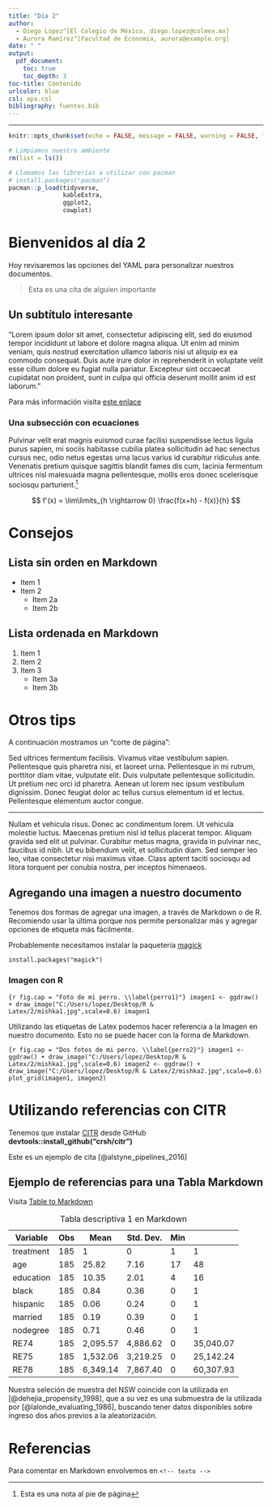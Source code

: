 ```yaml
---
title: "Día 2"
author:
  - Diego López^[El Colegio de México, diego.lopez@colmex.mx]
  - Aurora Ramírez^[Facultad de Economía, aurora@example.org]
date: " "
output:
  pdf_document:
    toc: true
    toc_depth: 3
toc-title: Contenido
urlcolor: blue
csl: apa.csl
bibliography: fuentes.bib
---
```

---

```r
knitr::opts_chunk$set(echo = FALSE, message = FALSE, warning = FALSE, fig.align='center', fig.pos = "H", fig.width = 7, fig.height = 3)
```

```r
# Limpiamos nuestro ambiente
rm(list = ls())

# Llamamos las librerías a utilizar con pacman
# install.packages("pacman")
pacman::p_load(tidyverse,
               kableExtra,
               ggplot2,
               cowplot)
```


# Bienvenidos al día 2

Hoy revisaremos las opciones del YAML para personalizar nuestros documentos.

> Esta es una cita de alguien importante 

## Un subtítulo interesante

"Lorem ipsum dolor sit amet, consectetur adipiscing elit, sed do eiusmod tempor incididunt ut labore et dolore magna aliqua. Ut enim ad minim veniam, quis nostrud exercitation ullamco laboris nisi ut aliquip ex ea commodo consequat. Duis aute irure dolor in reprehenderit in voluptate velit esse cillum dolore eu fugiat nulla pariatur. Excepteur sint occaecat cupidatat non proident, sunt in culpa qui officia deserunt mollit anim id est laborum."  

Para más información visita [este enlace](https://diego-eco.github.io/toolkit.html)

### Una subsección con ecuaciones

Pulvinar velit erat magnis euismod curae facilisi suspendisse lectus ligula purus sapien, mi sociis habitasse cubilia platea sollicitudin ad hac senectus cursus nec, odio netus egestas urna lacus varius id curabitur ridiculus ante. Venenatis pretium quisque sagittis blandit fames dis cum, lacinia fermentum ultrices nisl malesuada magna pellentesque, mollis eros donec scelerisque sociosqu parturient.^[Esta es una nota al pie de página]

$$
f'(x) = \lim\limits_{h \rightarrow 0} \frac{f(x+h) - f(x)}{h}  
$$
    
# Consejos

## Lista sin orden en Markdown

* Item 1
* Item 2
    + Item 2a
    + Item 2b
    
## Lista ordenada en Markdown

1. Item 1
2. Item 2
3. Item 3
    + Item 3a
    + Item 3b
    
# Otros tips

A continuación mostramos un "corte de página":

Sed ultrices fermentum facilisis. Vivamus vitae vestibulum sapien. Pellentesque quis pharetra nisi, et laoreet urna. Pellentesque in mi rutrum, porttitor diam vitae, vulputate elit. Duis vulputate pellentesque sollicitudin. Ut pretium nec orci id pharetra. Aenean ut lorem nec ipsum vestibulum dignissim. Donec feugiat dolor ac tellus cursus elementum id et lectus. Pellentesque elementum auctor congue.

---

Nullam et vehicula risus. Donec ac condimentum lorem. Ut vehicula molestie luctus. Maecenas pretium nisl id tellus placerat tempor. Aliquam gravida sed elit ut pulvinar. Curabitur metus magna, gravida in pulvinar nec, faucibus id nibh. Ut eu bibendum velit, et sollicitudin diam. Sed semper leo leo, vitae consectetur nisi maximus vitae. Class aptent taciti sociosqu ad litora torquent per conubia nostra, per inceptos himenaeos.
    

## Agregando una imagen a nuestro documento

Tenemos dos formas de agregar una imagen, a través de Markdown o de R. Recomiendo usar la última porque nos permite personalizar más y agregar opciones de etiqueta más fácilmente.

Probablemente necesitamos instalar la paquetería [magick](https://cran.r-project.org/web/packages/magick/vignettes/intro.html) 

```
install.packages("magick")
```

### Imagen con R

```{r fig.cap = "Foto de mi perro. \\label{perro1}"}
imagen1 <- ggdraw() + draw_image("C:/Users/lopez/Desktop/R & Latex/2/mishka1.jpg",scale=0.6)
imagen1
```

Utilizando las etiquetas de Latex podemos hacer referencia a la Imagen \ref{perro1} en nuestro documento. Esto no se puede hacer con la forma de Markdown.  

```{r fig.cap = "Dos fotos de mi perro. \\label{perro2}"}
imagen1 <- ggdraw() + draw_image("C:/Users/lopez/Desktop/R & Latex/2/mishka1.jpg",scale=0.6)
imagen2 <- ggdraw() + draw_image("C:/Users/lopez/Desktop/R & Latex/2/mishka2.jpg",scale=0.6)
plot_grid(imagen1, imagen2)
```

\newpage

# Utilizando referencias con CITR

Tenemos que instalar [CITR](https://github.com/crsh/citr) desde GitHub **devtools::install_github("crsh/citr")**

Este es un ejemplo de cita [@alstyne_pipelines_2016]

## Ejemplo de referencias para una Tabla Markdown

Visita [Table to Markdown](https://tabletomarkdown.com/convert-spreadsheet-to-markdown/)

\begin{center} \textbf{Estadística descriptiva NSW Treatment = 1} \end{center}

| Variable  | Obs | Mean     | Std. Dev. | Min |           |
| --------- | --- | -------- | --------- | --- | --------- |
| treatment | 185 | 1        | 0         | 1   | 1         |
| age       | 185 | 25.82    | 7.16      | 17  | 48        |
| education | 185 | 10.35    | 2.01      | 4   | 16        |
| black     | 185 | 0.84     | 0.36      | 0   | 1         |
| hispanic  | 185 | 0.06     | 0.24      | 0   | 1         |
| married   | 185 | 0.19     | 0.39      | 0   | 1         |
| nodegree  | 185 | 0.71     | 0.46      | 0   | 1         |
| RE74      | 185 | 2,095.57 | 4,886.62  | 0   | 35,040.07 |
| RE75      | 185 | 1,532.06 | 3,219.25  | 0   | 25,142.24 |
| RE78      | 185 | 6,349.14 | 7,867.40  | 0   | 60,307.93 |

Table: Tabla descriptiva 1 en Markdown

Nuestra seleción de muestra del NSW coincide con la utilizada en [@dehejia_propensity_1998], que a su vez es una submuestra de la utilizada por [@lalonde_evaluating_1986], buscando tener datos disponibles sobre ingreso dos años previos a la aleatorización.

\newpage

\listoffigures

# Referencias

<!-- <div id="refs"></div> -->

Para comentar en Markdown envolvemos en `<!-- texto -->`









